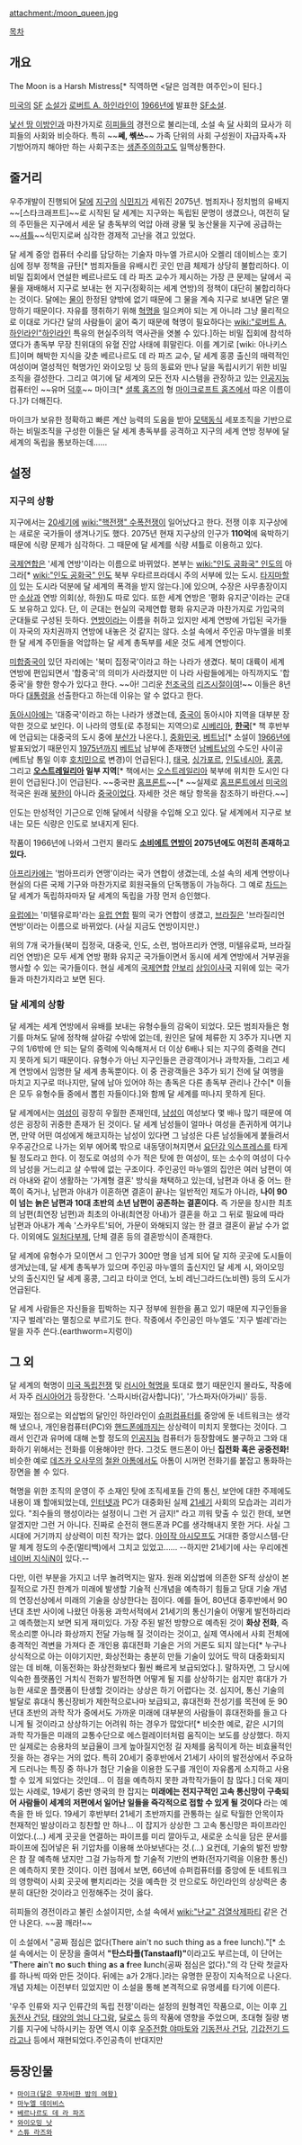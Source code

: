 attachment:/moon_queen.jpg

[[목차]]

== 개요 ==
The Moon is a Harsh Mistress[* 직역하면 <달은 엄격한 여주인>이 된다.]

[[미국]]의 [[SF]] [[소설가]] [[로버트 A. 하인라인]]이 [[1966년]]에 발표한 [[SF]]소설.

[[낯선 땅 이방인]]과 마찬가지로 [[히피]]들의 경전으로 불리는데, 소설 속 [[달]] 사회의 묘사가 히피들의 사회와 비슷하다. 특히 ~~'''쎄, 쎆쓰'''~~ 가족 단위의 사회 구성원이 자급자족+자기방어까지 해야만 하는 사회구조는 [[생존주의]]하고도 일맥상통한다.

== 줄거리 ==
우주개발이 진행되어 [[달]]에 [[지구]]의 [[식민지]]가 세워진 2075년. 범죄자나 정치범의 유배지~~[스타크래프트]~~로 시작된 달 세계는 지구와는 독립된 문명이 생겼으나, 여전히 달의 주민들은 지구에서 세운 달 총독부의 억압 아래 광물 및 농산물을 지구에 공급하는 ~~[[셔틀]]~~식민지로써 심각한 경제적 고난을 겪고 있었다.

달 세계 중앙 컴퓨터 수리를 담당하는 기술자 마누엘 가르시아 오켈리 데이비스는 호기심에 정부 정책을 규탄[* 범죄자들을 유배시킨 곳인 만큼 체제가 상당히 불합리하다. 이 비밀 집회에서 연설한 베르나르도 데 라 파즈 교수가 제시하는 가장 큰 문제는 달에서 곡물을 재배해서 지구로 보내는 현 지구(정확히는 세계 연방)의 정책이 대단히 불합리하다는 것이다. 달에는 [[물]]이 한정된 양밖에 없기 때문에 그 물을 계속 지구로 보내면 달은 멸망하기 때문이다. 자유를 쟁취하기 위해 [[혁명]]을 일으켜야 되는 게 아니라 그냥 물리적으로 이대로 가다간 달의 사람들이 굶어 죽기 때문에 혁명이 필요하다는 [[wiki:"로버트 A. 하인라인"하인라인]] 특유의 현실주의적 역사관을 엿볼 수 있다.]하는 비밀 집회에 참석하였다가 총독부 무장 친위대의 유혈 진압 사태에 휘말린다. 이를 계기로 [wiki: 아나키스트]이며 해박한 지식을 갖춘 베르나르도 데 라 파즈 교수, 달 세계 홍콩 출신의 매력적인 여성이며 열성적인 혁명가인 와이오밍 낫 등의 동료와 만나 달을 독립시키기 위한 비밀 조직을 결성한다. 그리고 여기에 달 세계의 모든 전자 시스템을 관장하고 있는 [[인공지능]] 컴퓨터인 ~~유머 [[덕후]]~~ 마이크[* [[셜록 홈즈]]의 형 [[마이크로프트 홈즈]]에서 따온 이름이다.]가 더해진다.

마이크가 보유한 정확하고 빠른 계산 능력의 도움을 받아 [[모택동]]식 세포조직을 기반으로 하는 비밀조직을 구성한 이들은 달 세계 총독부를 공격하고 지구의 세계 연방 정부에 달 세계의 독립을 통보하는데......

== 설정 ==
=== 지구의 상황 ===
지구에서는 [[20세기]]에 [[wiki:"핵전쟁" 수폭전쟁]]이 일어났다고 한다. 전쟁 이후 지구상에는 새로운 국가들이 생겨나기도 했다. 2075년 현재 지구상의 인구가 '''110억'''에 육박하기 때문에 식량 문제가 심각하다. 그 때문에 달 세계를 식량 셔틀로 이용하고 있다.

[[국제연합]]은 '세계 연방'이라는 이름으로 바뀌었다. 본부는 [[wiki:"인도 공화국" 인도]]의 아그라[* [[wiki:"인도 공화국" 인도]] 북부 우타르프라데시 주의 서부에 있는 도시. [[타지마할]]이 있는 도시라 덕분에 달 세계의 폭격을 받지 않는다.]에 있으며, 수장은 사무총장이지만 [[수상]]과 연방 의회(상, 하원)도 따로 있다. 또한 세계 연방은 '평화 유지군'이라는 군대도 보유하고 있다. 단, 이 군대는 현실의 국제연합 평화 유지군과 마찬가지로 가입국의 군대들로 구성된 듯하다. [[연방]]이라는 이름을 취하고 있지만 세계 연방에 가입된 국가들이 자국의 자치권까지 연방에 내놓은 것 같지는 않다. 소설 속에서 주인공 마누엘을 비롯한 달 세계 주민들을 억압하는 달 세계 총독부를 세운 것도 세계 연방이다.

[[미합중국]]이 있던 자리에는 '북미 집정국'이라고 하는 나라가 생겼다. 북미 대륙이 세계 연방에 편입되면서 '합중국'의 의미가 사라졌지만 이 나라 사람들에게는 아직까지도 '합중국'을 향한 향수가 있다고 한다. ~~아! 그리운 [[천조국]]의 [[리즈시절]]이여!~~ 이들은 8년마다 [[대통령]]을 선출한다고 하는데 이유는 알 수 없다고 한다.

[[동아시아]]에는 '대중국'이라고 하는 나라가 생겼는데, [[중국]]이 동아시아 지역을 대부분 장악한 것으로 보인다. 이 나라의 영토(로 추정되는 지역으)로 [[시베리아]], '''[[한국]]'''[* 책 후반부에 언급되는 대중국의 도시 중에 [[부산광역시|부산]]가 나온다.], [[중화민국]], [[베트남]][* 소설이 [[1966년]]에 발표되었기 때문인지 [[1975년]]까지 [[베트남]] 남부에 존재했던 [[남베트남]]의 수도인 사이공(베트남 통일 이후 [[호치민]]으로 변경)이 언급된다.], [[태국]], [[싱가포르]], [[인도네시아]], [[홍콩]], 그리고 '''[[오스트레일리아]] 일부 지역'''[* 책에서는 [[오스트레일리아]] 북부에 위치한 도시인 다윈이 언급된다.]이 언급된다. ~~중국판 [[홈프론트]]~~[* ~~실제로 [[홈프론트]]에서 [[미국]]의 적국은 원래 [[북한]]이 아니라 [[중국]]이었다. 자세한 것은 해당 항목을 참조하기 바란다.~~]

인도는 만성적인 기근으로 인해 달에서 식량을 수입해 오고 있다. 달 세계에서 지구로 보내는 모든 식량은 인도로 보내지게 된다. 

작품이 1966년에 나와서 그런지 몰라도 '''[[소비에트 연방]]이 2075년에도 여전히 존재하고 있다.''' 

[[아프리카]]에는 '범아프리카 연맹'이라는 국가 연합이 생겼는데, 소설 속의 세계 연방이나 현실의 다른 국제 기구와 마찬가지로 회원국들의 단독행동이 가능하다. 그 예로 [[차드]]는 달 세계가 독립하자마자 달 세계의 독립을 가장 먼저 승인했다.

[[유럽]]에는 '미텔유로파'라는 [[유럽 연합]] 필의 국가 연합이 생겼고, [[브라질]]은 '브라질리언 연방'이라는 이름으로 바뀌었다. (사실 지금도 연방이지만.) 

위의 7개 국가들(북미 집정국, 대중국, 인도, 소련, 범아프리카 연맹, 미텔유로파, 브라질리언 연방)은 모두 세계 연방 평화 유지군 국가들이면서 동시에 세계 연방에서 거부권을 행사할 수 있는 국가들이다. 현실 세계의 [[국제연합]] [[안보리]] [[상임이사국]] 지위에 있는 국가들과 마찬가지라고 보면 된다.

=== 달 세계의 상황 ===
달 세계는 세계 연방에서 유배를 보내는 유형수들의 감옥이 되었다. 모든 범죄자들은 형기를 마쳐도 달에 정착해 살아갈 수밖에 없는데, 원인은 달에 체류한 지 3주가 지나면 지구의 1/6밖에 안 되는 달의 중력에 익숙해져서 더 이상 6배나 되는 지구의 중력을 견디지 못하게 되기 때문이다. 유형수가 아닌 지구인들은 관광객이거나 과학자들, 그리고 세계 연방에서 임명한 달 세계 총독뿐이다. 이 중 관광객들은 3주가 되기 전에 달 여행을 마치고 지구로 떠나지만, 달에 남아 있어야 하는 총독은 다른 총독부 관리나 간수[* 이들은 모두 유형수들 중에서 뽑힌 자들이다.]와 함께 달 세계를 떠나지 못하게 된다.

달 세계에서는 [[여성]]이 굉장히 우월한 존재인데, [[남성]]이 여성보다 몇 배나 많기 때문에 여성은 굉장히 귀중한 존재가 된 것이다. 달 세계 남성들이 얼마나 여성을 존귀하게 여기냐면, 만약 어떤 여성에게 해코지하는 남성이 있다면 그 남성은 다른 남성들에게 붙들려서 우주공간으로 나가는 외부 에어록 밖으로 내동댕이쳐지면서 [[요단강 익스프레스]]를 타게 될 정도라고 한다.
이 정도로 여성의 수가 적은 탓에 한 여성이, 또는 소수의 여성이 다수의 남성을 거느리고 살 수밖에 없는 구조이다. 주인공인 마누엘의 집안은 여러 남편이 여러 아내와 같이 생활하는 '가계형 결혼' 방식을 채택하고 있는데, 남편과 아내 중 어느 한쪽이 죽거나, 남편과 아내가 이혼하면 결혼이 끝나는 일반적인 제도가 아니라, '''나이 90이 넘는 늙은 남편과 10대 초반의 소년 남편이 공존하는 결혼이다.''' 즉 가문을 창시한 최초의 남편(최연장 남편)과 최초의 아내(최연장 아내)가 결혼을 하고 그 뒤로 필요에 따라 남편과 아내가 계속 '스카우트'되어, 가문이 와해되지 않는 한 결코 결혼이 끝날 수가 없다. 이외에도 [[일처다부제]], 단체 결혼 등의 결혼방식이 존재한다.

달 세계에 유형수가 모이면서 그 인구가 300만 명을 넘게 되어 달 지하 곳곳에 도시들이 생겨났는데, 달 세계 총독부가 있으며 주인공 마누엘의 출신지인 달 세계 시, 와이오밍 낫의 출신지인 달 세계 홍콩, 그리고 타이코 언더, 노비 레닌그라드(노비렌) 등의 도시가 언급된다.

달 세계 사람들은 자신들을 핍박하는 지구 정부에 원한을 품고 있기 때문에 지구인들을 '지구 벌레'라는 멸칭으로 부르기도 한다. 작중에서 주인공인 마누엘도 '지구 벌레'라는 말을 자주 쓴다.(earthworm=지렁이)
== 그 외 ==
달 세계의 혁명이 [[미국 독립전쟁]] 및 [[러시아 혁명]]을 토대로 했기 때문인지 몰라도, 작중에서 자주 [[러시아어]]가 등장한다. '스파시바(감사합니다)', '가스파자(아가씨)' 등등.

재밌는 점으로는 외삽법의 달인인 하인라인이 [[슈퍼컴퓨터]]를 중앙에 둔 네트워크는 생각해 냈으나, 개인용컴퓨터(PC)와 [[핸드폰]]에까지는 상상력이 미치지 못했다는 것이다. 그래서 인간과 유머에 대해 논할 정도의 [[인공지능]] 컴퓨터가 등장함에도 불구하고 그와 대화하기 위해서는 전화를 이용해야만 한다. 그것도 핸드폰이 아닌 '''집전화 혹은 공중전화!'''
비슷한 예로 [[데즈카 오사무]]의 [[철완 아톰]]에서도 아톰이 시꺼먼 전화기를 붙잡고 통화하는 장면을 볼 수 있다.

혁명을 위한 조직의 운영이 주 소재인 탓에 조직세포들 간의 통신, 보안에 대한 주제에도 내용이 꽤 할애되었는데, [[인터넷]]과 PC가 대중화된 실제 [[21세기]] 사회의 모습과는 괴리가 있다. "죄수들의 행성이라는 설정이니 그런 거 금지!" 라고 끼워 맞출 수 있긴 한데, 보면 알겠지만 그런 거 아니다. 진짜로 순전히 핸드폰과 PC를 생각해내지 못한 거다. 사실 그 시대에 거기까지 상상력이 미친 작가는 없다. [[아이작 아시모프]]도 거대한 중앙시스템-단말 체계 정도의 수준(멀티백)에서 그치고 있었고...... --하지만 21세기에 사는 우리에겐 [[네이버 지식iN]]이 있다.--

다만, 이런 부분을 가지고 너무 놀려먹지는 말자. 원래 외삽법에 의존한 SF적 상상이 본질적으로 가진 한계가 미래에 발생할 기술적 신개념을 예측하기 힘들고 당대 기술 개념의 연장선상에서 미래의 기술을 상상한다는 점이다. 예를 들어, 80년대 중후반에서 90년대 초반 사이에 나왔던 아동용 과학서적에서 21세기의 통신기술이 어떻게 발전하리라고 예측했는지 보면 되게 재미있다. 가장 주된 발전 방향으로 예측된 것이 '''화상 전화''', 즉 목소리뿐 아니라 화상까지 전달 가능해 질 것이라는 것이고, 실제 역사에서 사회 전체에 충격적인 격변을 가져다 준 개인용 휴대전화 기술은 거의 거론도 되지 않는다[* 누구나 상식적으로 아는 이야기지만, 화상전화는 충분히 만들 기술이 있어도 딱히 대중화되지 않는 데 비해, 이동전화는 화상전화보다 훨씬 빠르게 보급되었다.]. 말하자면, 그 당시에 익숙한 플랫폼인 거치식 전화가 발전하면 어떻게 될 지를 상상하기는 쉽지만 휴대가 가능한 새로운 플랫폼이 탄생할 것이라는 상상은 하기 어렵다는 것. 심지어, 통신 기술의 발달로 휴대식 통신장비가 제한적으로나마 보급되고, 휴대전화 전성기를 목전에 둔 90년대 초반의 과학 작가 중에서도 가까운 미래에 대부분의 사람들이 휴대전화를 들고 다니게 될 것이라고 상상하기는 어려워 하는 경우가 많았다![* 비슷한 예로, 같은 시기의 과학 작가들은 미래의 교통수단으로 에스컬레이터처럼 움직이는 보도를 상상했다. 하지만 실제로는 승용차의 보급율이 크게 높아질지언정 길 자체를 움직이게 하는 비효율적인 짓을 하는 경우는 거의 없다. 특히 20세기 중후반에서 21세기 사이의 발전상에서 주요하게 드러나는 특징 중 하나가 첨단 기술을 이용한 도구를 개인이 자유롭게 소지하고 사용할 수 있게 되었다는 것인데... 이 점을 예측하지 못한 과학작가들이 참 많다.]
더욱 재미있는 사례로, 19세기 중반 영국의 한 잡지는 '''미래에는 전지구적인 고속 통신망이 구축되어 사람들이 세계의 저편에서 일어난 일들을 즉각적으로 접할 수 있게 될 것이다''' 라는 예측을 한 바 있다. 19세기 후반부터 21세기 초반까지를 관통하는 실로 탁월한 안목이자 천재적인 발상이라고 칭찬할 만 하나... 이 잡지가 상상한 그 고속 통신망은 파이프라인이었다.(...) 세계 곳곳을 연결하는 파이프를 미리 깔아두고, 새로운 소식을 담은 문서를 파이프에 집어넣은 뒤 기압차를 이용해 쏘아보낸다는 것.(...) 요컨데, 기술의 발전 방향은 참 잘 예측해 냈지만 그걸 가능하게 할 기술적 기반의 변화(전자기력을 이용한 통신)은 예측하지 못한 것이다.
이런 점에서 보면, 66년에 슈퍼컴퓨터를 중앙에 둔 네트워크의 영향력이 사회 곳곳에 뻗치리라는 것을 예측한 것 만으로도 하인라인의 상상력은 충분히 대단한 것이라고 인정해주는 것이 옳다.


히피들의 경전이라고 불린 소설이지만, 소설 속에서 [[wiki:"난교" 검열삭제]]파티 같은 건 안 나온다. ~~꿈 깨라!~~

이 소설에서 "공짜 점심은 없다(There ain't no such thing as a free lunch)."[* 소설 속에서는 이 문장을 줄여서 '''"탄스타플(Tanstaafl)"'''이라고도 부르는데, 이 단어는 "'''T'''here '''a'''in't '''n'''o '''s'''uch '''t'''hing '''a'''s '''a''' '''f'''ree '''l'''unch(공짜 점심은 없다)."의 각 단락 첫글자를 하나씩 따와 만든 것이다. 뒤에는 a가 2개다.]라는 유명한 문장이 지속적으로 나온다. 개념 자체는 이전부터 있었지만 이 소설을 통해 본격적으로 유명세를 타기에 이른다. 

'우주 인류와 지구 인류간의 독립 전쟁'이라는 설정의 원형격인 작품으로, 이는 이후 [[기동전사 건담]], [[태양의 엄니 다그람]], [[달로스]] 등의 작품에 영향을 주었으며, 초대형 질량 병기를 지구에 낙하시키는 장면 역시 이후 [[우주전함 야마토]]와 [[기동전사 건담]], [[기갑전기 드라고나]] 등에서 재현되었다.주인공측이 반대지만

== 등장인물 ==
 * [[마이크(달은 무자비한 밤의 여왕)]]
 * [[마누엘 데이비스]]
 * [[베르나르도 데 라 파즈]]
 * [[와이오밍 낫]]
 * [[스튜 라즈와]]
